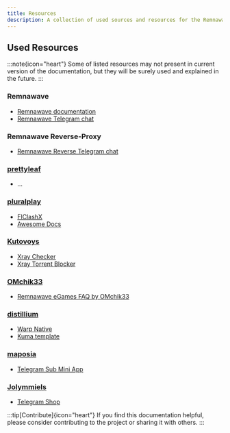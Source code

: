 ```yaml
---
title: Resources
description: A collection of used sources and resources for the Remnawave Reverse Proxy documentation
---
```


## Used Resources

:::note{icon="heart"}
Some of listed resources may not present in current version of the documentation, but they will be surely used and explained in the future.
:::

### Remnawave
- [Remnawave documentation](https://remna.st)
- [Remnawave Telegram chat](https://t.me/remnawave)

### Remnawave Reverse-Proxy
- [Remnawave Reverse Telegram chat](https://t.me/remnawave_reverse)

### [prettyleaf](https://github.com/prettyleaf)
- ...

### [pluralplay](https://github.com/pluralplay)
- [FlClashX](https://github.com/pluralplay/FlClashX)
- [Awesome Docs](https://github.com/pluralplay/awesome-docs/tree/main/grafana)

### [Kutovoys](https://github.com/Kutovoys)
- [Xray Checker](https://github.com/kutovoys/xray-checker)
- [Xray Torrent Blocker](https://github.com/kutovoys/xray-torrent-blocker)

### [OMchik33](https://github.com/OMchik33)
- [Remnawave eGames FAQ by OMchik33](https://github.com/OMchik33/Remnawave-eGames-FAQ)

### [distillium](https://github.com/distillium)
- [Warp Native](https://github.com/distillium/warp-native)
- [Kuma template](https://github.com/distillium/kuma-template)

### [maposia](https://github.com/maposia/)
- [Telegram Sub Mini App](https://github.com/maposia/remnawave-telegram-sub-mini-app)

### [Jolymmiels](https://github.com/Jolymmiels)
- [Telegram Shop](https://github.com/Jolymmiels/remnawave-telegram-shop)

:::tip[Contribute]{icon="heart"}
If you find this documentation helpful, please consider contributing to the project or sharing it with others.
:::